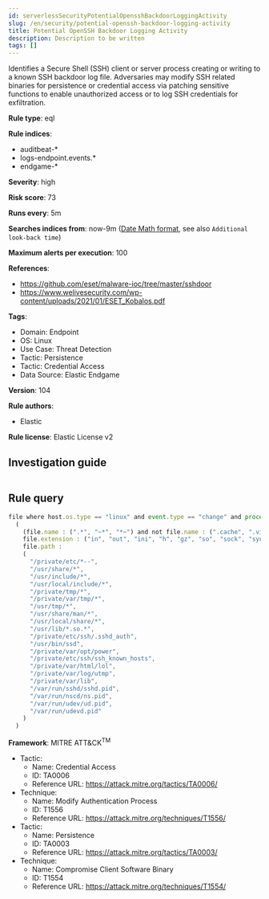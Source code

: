 ```yaml
---
id: serverlessSecurityPotentialOpensshBackdoorLoggingActivity
slug: /en/security/potential-openssh-backdoor-logging-activity
title: Potential OpenSSH Backdoor Logging Activity
description: Description to be written
tags: []
---
```


<div id="potential-openssh-backdoor-logging-activity"></div>

Identifies a Secure Shell (SSH) client or server process creating or writing to a known SSH backdoor log file. Adversaries may modify SSH related binaries for persistence or credential access via patching sensitive functions to enable unauthorized access or to log SSH credentials for exfiltration.

**Rule type**: eql

**Rule indices**: 

* auditbeat-*
* logs-endpoint.events.*
* endgame-*

**Severity**: high

**Risk score**: 73

**Runs every**: 5m

**Searches indices from**: now-9m ([Date Math format](((ref))/common-options.html#date-math), see also <DocLink id="serverlessSecurityRulesUiCreate" section="set-the-rules-schedule">`Additional look-back time`</DocLink>)

**Maximum alerts per execution**: 100

**References**: 

* https://github.com/eset/malware-ioc/tree/master/sshdoor
* https://www.welivesecurity.com/wp-content/uploads/2021/01/ESET_Kobalos.pdf

**Tags**: 

* Domain: Endpoint
* OS: Linux
* Use Case: Threat Detection
* Tactic: Persistence
* Tactic: Credential Access
* Data Source: Elastic Endgame

**Version**: 104

**Rule authors**: 

* Elastic

**Rule license**: Elastic License v2

## Investigation guide

```markdown

```

## Rule query

```js
file where host.os.type == "linux" and event.type == "change" and process.executable : ("/usr/sbin/sshd", "/usr/bin/ssh") and
  (
    (file.name : (".*", "~*", "*~") and not file.name : (".cache", ".viminfo", ".bash_history")) or
    file.extension : ("in", "out", "ini", "h", "gz", "so", "sock", "sync", "0", "1", "2", "3", "4", "5", "6", "7", "8", "9") or
    file.path :
    (
      "/private/etc/*--",
      "/usr/share/*",
      "/usr/include/*",
      "/usr/local/include/*",
      "/private/tmp/*",
      "/private/var/tmp/*",
      "/usr/tmp/*",
      "/usr/share/man/*",
      "/usr/local/share/*",
      "/usr/lib/*.so.*",
      "/private/etc/ssh/.sshd_auth",
      "/usr/bin/ssd",
      "/private/var/opt/power",
      "/private/etc/ssh/ssh_known_hosts",
      "/private/var/html/lol",
      "/private/var/log/utmp",
      "/private/var/lib",
      "/var/run/sshd/sshd.pid",
      "/var/run/nscd/ns.pid",
      "/var/run/udev/ud.pid",
      "/var/run/udevd.pid"
    )
  )

```

**Framework**: MITRE ATT&CK<sup>TM</sup>

* Tactic:
    * Name: Credential Access
    * ID: TA0006
    * Reference URL: https://attack.mitre.org/tactics/TA0006/
* Technique:
    * Name: Modify Authentication Process
    * ID: T1556
    * Reference URL: https://attack.mitre.org/techniques/T1556/
* Tactic:
    * Name: Persistence
    * ID: TA0003
    * Reference URL: https://attack.mitre.org/tactics/TA0003/
* Technique:
    * Name: Compromise Client Software Binary
    * ID: T1554
    * Reference URL: https://attack.mitre.org/techniques/T1554/


